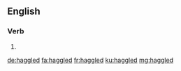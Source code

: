 ==English==

===Verb===
{{head|en|verb form}}

# {{en-past of|haggle}}

[[de:haggled]]
[[fa:haggled]]
[[fr:haggled]]
[[ku:haggled]]
[[mg:haggled]]